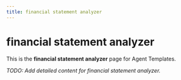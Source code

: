 ```yaml
---
title: financial statement analyzer
---
```


# financial statement analyzer

This is the **financial statement analyzer** page for Agent Templates.

_TODO: Add detailed content for financial statement analyzer._
